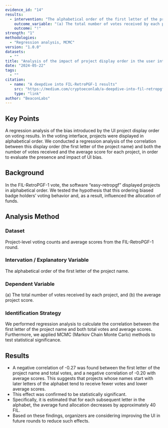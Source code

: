 ```yaml
---
evidence_id: "14"
results:
  - intervention: "The alphabetical order of the first letter of the project name"
    outcome_variable: "(a) The total number of votes received by each project, and (b) the average project score"
    outcome: "!"
strength: "1"
methodologies:
  - "Regression analysis, MCMC"
version: "1.0.0"
datasets:
  - ""
title: "Analysis of the impact of project display order in the user interface (UI) on voting results"
date: "2024-05-22"
tags:
  - ""
citation:
  - name: "A deepdive into FIL-RetroPGF-1 results"
    src: "https://medium.com/cryptoeconlab/a-deepdive-into-fil-retropgf-1-results-7e5a0bcdba08"
    type: "link"
author: "BeaconLabs"
---
```


## Key Points

A regression analysis of the bias introduced by the UI project display order on voting results. In the voting interface, projects were displayed in alphabetical order. We conducted a regression analysis of the correlation between this display order (the first letter of the project name) and both the number of votes received and the average score for each project, in order to evaluate the presence and impact of UI bias.

## Background

In the FIL-RetroPGF-1 vote, the software “easy-retropgf” displayed projects in alphabetical order. We tested the hypothesis that this ordering biased badge holders’ voting behavior and, as a result, influenced the allocation of funds.

## Analysis Method

### Dataset

Project-level voting counts and average scores from the FIL-RetroPGF-1 round.

### Intervation / Explanatory Variable

The alphabetical order of the first letter of the project name.

### Dependent Variable

(a) The total number of votes received by each project, and (b) the average project score.

### Identification Strategy

We performed regression analysis to calculate the correlation between the first letter of the project name and both total votes and average scores. Furthermore, we applied MCMC (Markov Chain Monte Carlo) methods to test statistical significance.

## Results

- A negative correlation of -0.27 was found between the first letter of the project name and total votes, and a negative correlation of -0.20 with average scores. This suggests that projects whose names start with later letters of the alphabet tend to receive fewer votes and lower average scores.
- This effect was confirmed to be statistically significant.
- Specifically, it is estimated that for each subsequent letter in the alphabet, the average fund allocation decreases by approximately 40 FIL.
- Based on these findings, organizers are considering improving the UI in future rounds to reduce such effects.
